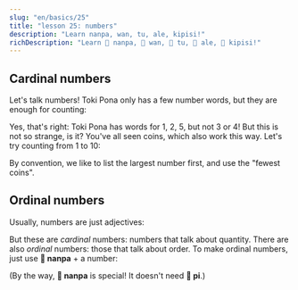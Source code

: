 ```yaml
---
slug: "en/basics/25"
title: "lesson 25: numbers"
description: "Learn nanpa, wan, tu, ale, kipisi!"
richDescription: "Learn 󱤽 nanpa, 󱥳 wan, 󱥮 tu, 󱤄 ale, 󱥻 kipisi!"
---
```



## Cardinal numbers

Let's talk numbers! Toki Pona only has a few number words, but they are enough for counting:

<List>
  <Word sl="wan" m="one; united" />
  <Word sl="tu" m="two; divided" />
  <Word sl="luka" m="five, hand" />
  <Word sl="mute" m="many" />
  <Word sl="ale" m="all, every" />
  <Word sl="kipisi" m="piece, part; to split" />
</List>

Yes, that's right: Toki Pona has words for 1, 2, 5, but not 3 or 4! But this is not so strange, is it? You've all seen coins, which also work this way. Let's try counting from 1 to 10:

<List>
    <Word sl="wan" m="one" />
    <Word sl="tu" m="two" />
    <Word sl="tu wan" m="three" />
    <Word sl="tu tu" m="four" />
    <Word sl="luka" m="five" />
    <Word sl="luka wan" m="six" />
    <Word sl="luka tu" m="seven" />
    <Word sl="luka tu wan" m="eight" />
    <Word sl="luka tu tu" m="nine" />
    <Word sl="luka luka" m="ten" />
</List>

By convention, we like to list the largest number first, and use the "fewest coins".

## Ordinal numbers

Usually, numbers are just adjectives:

<List>
    <Word sl="kala wan" m="one fish" />
    <Word sl="soko tu tu" m="four mushrooms" />
    <Word sl="mun luka" m="five months" />
</List>

But these are *cardinal* numbers: numbers that talk about quantity. There are also *ordinal* numbers: those that talk about order. To make ordinal numbers, just use **󱤽 nanpa** + a number:

<List>
    <Word sl="nanpa" m="number; the ...-th" />
    <Word sl="kala nanpa wan" m="the first fish" />
    <Word sl="soko nanpa tu tu" m="the fourth mushroom" />
    <Word sl="mun nanpa luka" m="the fifth month" />
</List>

(By the way, **󱤽 nanpa** is special! It doesn't need **󱥍 pi**.)
